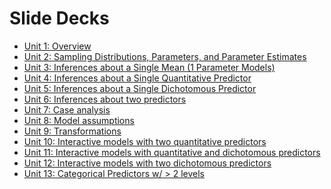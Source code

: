 # Slide Decks {.unnumbered}


- [Unit 1: Overview](https://jjcurtin.quarto.pub/01_overview/)
- [Unit 2: Sampling Distributions, Parameters, and Parameter Estimates](https://jjcurtin.quarto.pub/02_sampling_distributions/)
- [Unit 3: Inferences about a Single Mean (1 Parameter Models)](https://jjcurtin.quarto.pub/03_single_mean/)
- [Unit 4: Inferences about a Single Quantitative Predictor](https://jjcurtin.quarto.pub/04_single_quantitative/)
- [Unit 5: Inferences about a Single Dichotomous Predictor](https://jjcurtin.quarto.pub/05_single_dichotomous/)
- [Unit 6: Inferences about two predictors](https://jjcurtin.quarto.pub/06_two_predictors/)
- [Unit 7: Case analysis](https://jjcurtin.quarto.pub/07_case_analysis/)
- [Unit 8: Model assumptions](https://jjcurtin.quarto.pub/08_model_assumptions/)
- [Unit 9: Transformations](https://jjcurtin.quarto.pub/09_transformations/)
- [Unit 10: Interactive models with two quantitative predictors](https://jjcurtin.quarto.pub/10_interactions_two_quantitative/)
- [Unit 11: Interactive models with quantitative and dichotomous predictors](https://jjcurtin.quarto.pub/11_interactions_quantitative_and_dichotomous/)
- [Unit 12: Interactive models with two dichotomous predictors](https://jjcurtin.quarto.pub/12_interactions_two_dichotomous/)
- [Unit 13: Categorical Predictors w/ > 2 levels](https://jjcurtin.quarto.pub/13_categorical_variables/)
